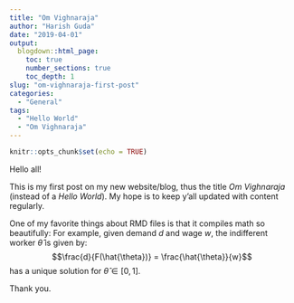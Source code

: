 ```yaml
---
title: "Om Vighnaraja"
author: "Harish Guda"
date: "2019-04-01"
output:
  blogdown::html_page:
    toc: true
    number_sections: true
    toc_depth: 1
slug: "om-vighnaraja-first-post"
categories: 
  - "General"
tags: 
  - "Hello World"
  - "Om Vighnaraja"
---
```


```r
knitr::opts_chunk$set(echo = TRUE)
```

Hello all!

This is my first post on my new website/blog, thus the title *Om Vighnaraja* (instead of a *Hello World*). My hope is to keep y'all updated with content regularly. 

One of my favorite things about RMD files is that it compiles math so beautifully: For example, given demand $d$ and wage $w$, the indifferent worker $\hat{\theta}$ is given by:
$$\frac{d}{F(\hat{\theta})} = \frac{\hat{\theta}}{w}$$
has a unique solution for $\hat{\theta} \in [0,1]$. 

Thank you. 
